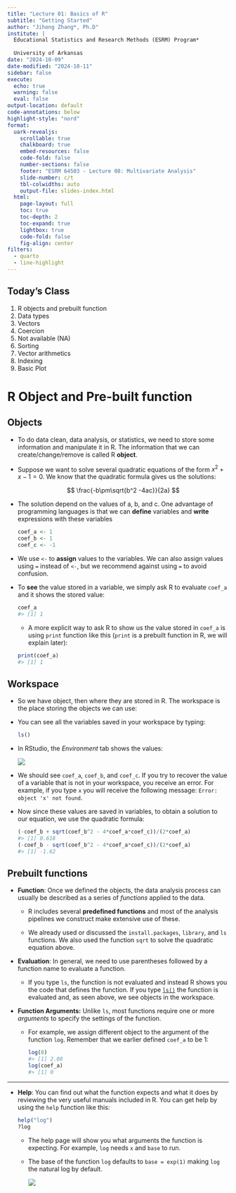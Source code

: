 ```yaml
---
title: "Lecture 01: Basics of R"
subtitle: "Getting Started"
author: "Jihong Zhang*, Ph.D"
institute: | 
  Educational Statistics and Research Methods (ESRM) Program*
  
  University of Arkansas
date: "2024-10-09"
date-modified: "2024-10-11"
sidebar: false
execute: 
  echo: true
  warning: false
  eval: false
output-location: default
code-annotations: below
highlight-style: "nord"
format: 
  uark-revealjs:
    scrollable: true
    chalkboard: true
    embed-resources: false
    code-fold: false
    number-sections: false
    footer: "ESRM 64503 - Lecture 08: Multivariate Analysis"
    slide-number: c/t
    tbl-colwidths: auto
    output-file: slides-index.html
  html: 
    page-layout: full
    toc: true
    toc-depth: 2
    toc-expand: true
    lightbox: true
    code-fold: false
    fig-align: center
filters:
  - quarto
  - line-highlight
---
```


## Today's Class

1.  R objects and prebuilt function
2.  Data types
3.  Vectors
4.  Coercion
5.  Not available (NA)
6.  Sorting
7.  Vector arithmetics
8.  Indexing
9.  Basic Plot

# R Object and Pre-built function

## Objects

-   To do data clean, data analysis, or statistics, we need to store some information and manipulate it in R. The information that we can create/change/remove is called R **object**.

-   Suppose we want to solve several quadratic equations of the form $x^2 + x - 1 = 0$. We know that the quadratic formula gives us the solutions:

    $$
    \frac{-b\pm\sqrt{b^2 -4ac}}{2a}
    $$

-   The solution depend on the values of a, b, and c. One advantage of programming languages is that we can **define** variables and **write** expressions with these variables

    ```r
    coef_a <- 1
    coef_b <- 1
    coef_c <- -1
    ```

-   We use `<-` to **assign** values to the variables. We can also assign values using `=` instead of `<-`, but we recommend against using `=` to avoid confusion.

-   To **see** the value stored in a variable, we simply ask R to evaluate `coef_a` and it shows the stored value:

    ```r
    coef_a
    #> [1] 1
    ```

    -   A more explicit way to ask R to show us the value stored in `coef_a` is using `print` function like this (`print` is a prebuilt function in R, we will explain later):

    ```r
    print(coef_a)
    #> [1] 1
    ```

## Workspace

-   So we have object, then where they are stored in R. The workspace is the place storing the objects we can use:

-   You can see all the variables saved in your workspace by typing:

    ```r
    ls()
    ```

-   In RStudio, the *Environment* tab shows the values:

    ![](https://rafalab.dfci.harvard.edu/dsbook-part-1/R/img/rstudio-environment.png)

-   We should see `coef_a`, `coef_b`, and `coef_c`. If you try to recover the value of a variable that is not in your workspace, you receive an error. For example, if you type `x` you will receive the following message: `Error: object 'x' not found`.

-   Now since these values are saved in variables, to obtain a solution to our equation, we use the quadratic formula:

    ```r
    (-coef_b + sqrt(coef_b^2 - 4*coef_a*coef_c))/(2*coef_a)
    #> [1] 0.618
    (-coef_b - sqrt(coef_b^2 - 4*coef_a*coef_c))/(2*coef_a)
    #> [1] -1.62
    ```

## Prebuilt functions

-   **Function**: Once we defined the objects, the data analysis process can usually be described as a series of *functions* applied to the data.

    -   R includes several **predefined functions** and most of the analysis pipelines we construct make extensive use of these.

    -   We already used or discussed the `install.packages`, `library`, and `ls` functions. We also used the function `sqrt` to solve the quadratic equation above.

-   **Evaluation**: In general, we need to use parentheses followed by a function name to evaluate a function.

    -   If you type `ls`, the function is not evaluated and instead R shows you the code that defines the function. If you type [`ls()`](https://rdrr.io/r/base/ls.html) the function is evaluated and, as seen above, we see objects in the workspace.

-   **Function Arguments:** Unlike `ls`, most functions require one or more *arguments* to specify the settings of the function.

    -   For example, we assign different object to the argument of the function `log`. Remember that we earlier defined `coef_a` to be 1:

        ```r
        log(8)
        #> [1] 2.08
        log(coef_a) 
        #> [1] 0
        ```

------------------------------------------------------------------------

-   **Help**: You can find out what the function expects and what it does by reviewing the very useful manuals included in R. You can get help by using the `help` function like this:

    ```r
    help("log")
    ?log
    ```

    -   The help page will show you what arguments the function is expecting. For example, `log` needs `x` and `base` to run.

    -   The base of the function `log` defaults to `base = exp(1)` making `log` the natural log by default.

        ![](images/clipboard-1863636552.png)
